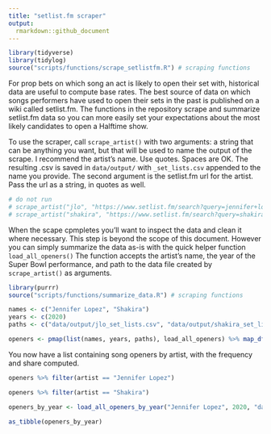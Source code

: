 ```yaml
---
title: "setlist.fm scraper"
output:
  rmarkdown::github_document
---
```


```r
library(tidyverse)
library(tidylog)
source("scripts/functions/scrape_setlistfm.R") # scraping functions
```

For prop bets on which song an act is likely to open their set with, historical data are useful to compute base rates. The best source of data on which songs performers have used to open their sets in the past is published on a wiki called setlist.fm. The functions in the repository scrape and summarize setlist.fm data so you can more easily set your expectations about the most likely candidates to open a Halftime show.

To use the scraper, call `scrape_artist()` with two arguments: a string that can be anything you want, but that will be used to name the output of the scrape. I recommend the artist's name. Use quotes. Spaces are OK. The resulting .csv is saved in `data/output/` with `_set_lists.csv` appended to the name you provide. The second argument is the setlist.fm url for the artist. Pass the url as a string, in quotes as well.

```r
# do not run
# scrape_artist("jlo", "https://www.setlist.fm/search?query=jennifer+lopez")
# scrape_artist("shakira", "https://www.setlist.fm/search?query=shakira")
```
When the scape cpmpletes you'll want to inspect the data and clean it where necessary. This step is beyond the scope of this document. However you can simply summarize the data as-is with the quick helper function `load_all_openers()` The function accepts the artist's name, the year of the Super Bowl performance, and path to the data file created by `scrape_artist()` as arguments.

```r
library(purrr)
source("scripts/functions/summarize_data.R") # scraping functions

names <- c("Jennifer Lopez", "Shakira")
years <- c(2020)
paths <- c("data/output/jlo_set_lists.csv", "data/output/shakira_set_lists.csv")

openers <- pmap(list(names, years, paths), load_all_openers) %>% map_df(as_tibble)
```

You now have a list containing song openers by artist, with the frequency and share computed.

```r
openers %>% filter(artist == "Jennifer Lopez")
```
```r
openers %>% filter(artist == "Shakira")
```

```r
openers_by_year <- load_all_openers_by_year("Jennifer Lopez", 2020, "data/output/jlo_set_lists.csv")
```

```r
as_tibble(openers_by_year)
```


